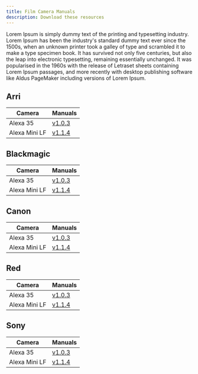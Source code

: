 ```yaml
---
title: Film Camera Manuals
description: Download these resources
---
```


Lorem Ipsum is simply dummy text of the printing and typesetting industry. Lorem Ipsum has been the industry's standard dummy text ever since the 1500s, when an unknown printer took a galley of type and scrambled it to make a type specimen book. It has survived not only five centuries, but also the leap into electronic typesetting, remaining essentially unchanged. It was popularised in the 1960s with the release of Letraset sheets containing Lorem Ipsum passages, and more recently with desktop publishing software like Aldus PageMaker including versions of Lorem Ipsum.

## Arri

| Camera             | Manuals       |
| ------------------ | ------------- |
| Alexa 35           | [v1.0.3](../../src/assets/manuals/digital-cameras/arri-alexa-35-manual-v1.0.3.pdf) |
| Alexa Mini LF      | [v1.1.4](../../src/assets/manuals/digital-cameras/arri-alexa-35-manual-v1.0.3.pdf) |

## Blackmagic

| Camera             | Manuals       |
| ------------------ | ------------- |
| Alexa 35           | [v1.0.3](../../src/assets/manuals/digital-cameras/arri-alexa-35-manual-v1.0.3.pdf) |
| Alexa Mini LF      | [v1.1.4](../../src/assets/manuals/digital-cameras/arri-alexa-35-manual-v1.0.3.pdf) |

## Canon

| Camera             | Manuals       |
| ------------------ | ------------- |
| Alexa 35           | [v1.0.3](../../src/assets/manuals/digital-cameras/arri-alexa-35-manual-v1.0.3.pdf) |
| Alexa Mini LF      | [v1.1.4](../../src/assets/manuals/digital-cameras/arri-alexa-35-manual-v1.0.3.pdf) |

## Red

| Camera             | Manuals       |
| ------------------ | ------------- |
| Alexa 35           | [v1.0.3](../../src/assets/manuals/digital-cameras/arri-alexa-35-manual-v1.0.3.pdf) |
| Alexa Mini LF      | [v1.1.4](../../src/assets/manuals/digital-cameras/arri-alexa-35-manual-v1.0.3.pdf) |

## Sony

| Camera             | Manuals       |
| ------------------ | ------------- |
| Alexa 35           | [v1.0.3](../../src/assets/manuals/digital-cameras/arri-alexa-35-manual-v1.0.3.pdf) |
| Alexa Mini LF      | [v1.1.4](../../src/assets/manuals/digital-cameras/arri-alexa-35-manual-v1.0.3.pdf) |
